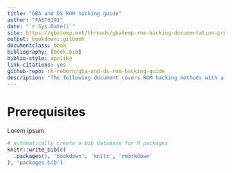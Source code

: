 ```yaml
--- 
title: "GBA and DS ROM hacking guide"
author: "FAST6191"
date: "`r Sys.Date()`"
site: https://gbatemp.net/threads/gbatemp-rom-hacking-documentation-project-new-2016-edition-out.73394
output: bookdown::gitbook
documentclass: book
bibliography: [book.bib]
biblio-style: apalike
link-citations: yes
github-repo: rh-reborn/gba-and-ds-rom-hacking-guide
description: "The following document covers ROM hacking methods with a focus upon GBA and DS hacking techniques but with occasional asides into the other home consoles."
---
```


# Prerequisites

Lorem ipsum

```r
# automatically create a bib database for R packages
knitr::write_bib(c(
  .packages(), 'bookdown', 'knitr', 'rmarkdown'
), 'packages.bib')
```
